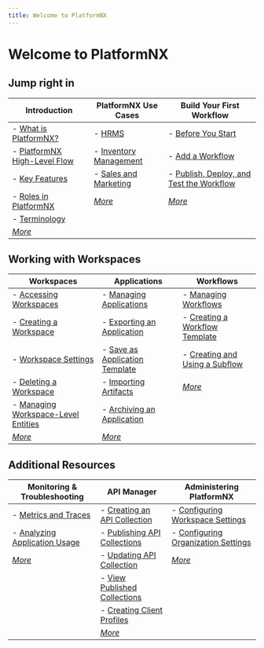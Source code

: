 ```yaml
---
title: Welcome to PlatformNX
---
```


# <span data-tina-field="title">Welcome to PlatformNX</span>

## Jump right in

| Introduction                                                                | PlatformNX Use Cases                                         | Build Your First Workflow                                                                                         |
| --------------------------------------------------------------------------- | ------------------------------------------------------------ | ----------------------------------------------------------------------------------------------------------------- |
| - [What is PlatformNX?](introduction/what-is-platformnx)                    | - [HRMS](use-cases/hrms.mdx)                                 | - [Before You Start](building-your-first-workflow/before-you-start.mdx)                                           |
| - [PlatformNX High-Level Flow](introduction/platformnx-high-level-flow.mdx) | - [Inventory Management](use-cases/inventory-management.mdx) | - [Add a Workflow](building-your-first-workflow/create-your-first-workflow.mdx)                                   |
| - [Key Features](introduction/key-features)                                 | - [Sales and Marketing](use-cases/sales-and-marketing.mdx)   | - [Publish, Deploy, and Test the Workflow](building-your-first-workflow/publish-deploy-and-test-the-workflow.mdx) |
| - [Roles in PlatformNX](introduction/platformnx-user-profiles)              | _[More](use-cases/)_                                         | _[More](building-your-first-workflow/)_                                                                           |
| - [Terminology](introduction/terminology)                                   |                                                              |                                                                                                                   |
| _[More](introduction/)_                                                     |                                                              |                                                                                                                   |

## Working with Workspaces

| Workspaces                                                                                       | Applications                                                                                                          | Workflows                                                                                 |
| ------------------------------------------------------------------------------------------------ | --------------------------------------------------------------------------------------------------------------------- | ----------------------------------------------------------------------------------------- |
| - [Accessing Workspaces](working-with-workspaces/accessing-workspaces.mdx)                       | - [Managing Applications](working-with-applications/managing-applications.mdx)                                        | - [Managing Workflows](working-with-workflows/managing-workflows/)                        |
| - [Creating a Workspace](working-with-workspaces/creating-a-workspace.mdx)                       | - [Exporting an Application](working-with-applications/exporting-an-application.mdx)                                  | - [Creating a Workflow Template](working-with-workflows/creating-a-workflow-template.mdx) |
| - [Workspace Settings](working-with-workspaces/workspace-settings.mdx)                           | - [Save as Application Template](working-with-applications/how-to-save-an-application-as-an-application-template.mdx) | - [Creating and Using a Subflow](working-with-workflows/creating-and-using-a-subflow.mdx) |
| - [Deleting a Workspace](working-with-workspaces/deleting-a-workspace.mdx)                       | - [Importing Artifacts](working-with-applications/importing-artifacts-into-an-application.mdx)                        | _[More](working-with-workflows/)_                                                         |
| - [Managing Workspace-Level Entities](working-with-workspaces/managing-workspace-level-entities) | - [Archiving an Application](working-with-applications/archiving-an-application.mdx)                                  |                                                                                           |
| _[More](working-with-workspaces)_                                                                | _[More](working-with-applications/)_                                                                                  |                                                                                           |

## Additional Resources

| Monitoring & Troubleshooting                                                                                               | API Manager                                                                | Administering PlatformNX                                                                          |
| -------------------------------------------------------------------------------------------------------------------------- | -------------------------------------------------------------------------- | ------------------------------------------------------------------------------------------------- |
| - [Metrics and Traces](monitoring-troubleshooting-and-reporting/how-metrics-and-traces-work-together.mdx)                  | - [Creating an API Collection](api-manager/creating-an-api-collection.mdx) | - [Configuring Workspace Settings](administering-platformnx/configuring-workspace-settings)       |
| - [Analyzing Application Usage](monitoring-troubleshooting-and-reporting/analyzing-application-usage-and-related-data.mdx) | - [Publishing API Collections](api-manager/publishing-api-collections.mdx) | - [Configuring Organization Settings](administering-platformnx/configuring-organization-settings) |
| _[More](monitoring-troubleshooting-and-reporting)_                                                                         | - [Updating API Collection](api-manager/update-the-api-collection.mdx)     | _[More](administering-platformnx)_                                                                |
|                                                                                                                            | - [View Published Collections](api-manager/view-published-collections.mdx) |                                                                                                   |
|                                                                                                                            | - [Creating Client Profiles](api-manager/creating-client-profiles.mdx)     |                                                                                                   |
|                                                                                                                            | _[More](api-manager/)_                                                     |                                                                                                   |
